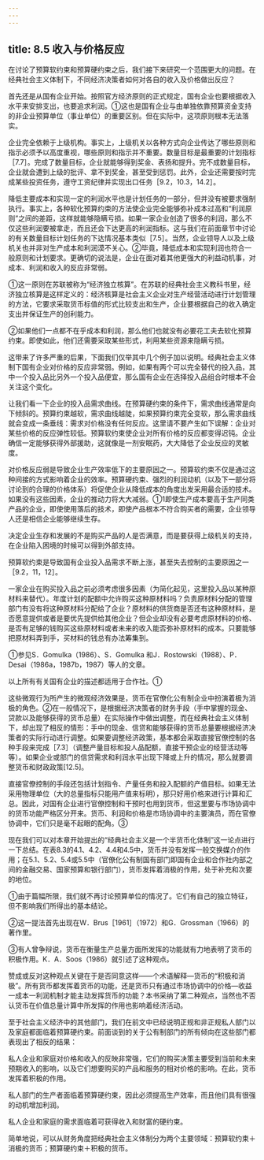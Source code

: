 ```yaml
---
---
---
```

title: 8.5 收入与价格反应
---



在讨论了预算软约束和预算硬约束之后，我们接下来研究一个范围更大的问题。在经典社会主义体制下，不同经济决策者如何对各自的收入及价格做出反应？

首先还是从国有企业开始。按照官方经济原则的正式规定，国有企业也要根据收入水平来安排支出，也要追求利润。①这也是国有企业与由单独依靠预算资金支持的非企业预算单位（事业单位）的重要区别。但在实际中，这项原则根本无法落实。

企业完全依赖于上级机构。事实上，上级机关以各种方式向企业传达了哪些原则和指示必须予以高度重视，哪些原则和指示并不重要。数量目标是最重要的计划指标［7.7］。完成了数量目标，企业就能够得到奖金、表扬和提升。完不成数量目标，企业就会遭到上级的批评、拿不到奖金，甚至受到惩罚。此外，企业还需要按时完成某些投资任务，遵守工资纪律并实现出口任务［9.2，10.3，14.2］。

降低主要成本和实现一定的利润水平也是计划任务的一部分，但并没有被要求强制执行。事实上，各种软化预算约束的方法使企业完全能够弥补成本过高和“利润原则”之间的差距，这样就能够隐瞒亏损。如果一家企业创造了很多的利润，那么不仅这些利润要被拿走，而且还会下达更高的利润指标。这与我们在前面章节中讨论的有关数量目标计划任务的下达情况基本类似［7.5］。当然，企业领导人以及上级机关也并非对生产成本和利润漠不关心。②毕竟，降低成本和实现利润也符合一般原则和计划要求。更确切的说法是，企业在面对着其他更强大的利益动机事，对成本、利润和收入的反应非常弱。

①这一原则在苏联被称为“经济独立核算”。在苏联的经典社会主义教科书里，经济独立核算是这样定义的：经济核算是社会主义企业对生产经营活动进行计划管理的方法，它要求采取货币标值的形式比较支出和生产，企业要根据自己的收入确定支出并保证生产的创利能力。

②如果他们一点都不在乎成本和利润，那么他们也就没有必要花工夫去软化预算约束。即使如此，他们还需要采取某些形式，利用某些资源来隐瞒亏损。

这带来了许多严重的后果，下面我们仅举其中几个例子加以说明。经典社会主义体制下国有企业对价格的反应非常弱。例如，如果有两个可以完全替代的投入品，其中一个投入品比另外一个投入品便宜，那么国有企业在选择投入品组合时根本不会关注这个变化。

让我们看一下企业的投入品需求曲线。在预算硬约束的条件下，需求曲线通常是向下倾斜的。预算约束越软，需求曲线越陡，如果预算约束完全变软，那么需求曲线就会变成一条垂线：需求对价格没有任何反应。这里请不要产生如下误解：企业对某些价格的反应弹性较低。预算软约束使企业对所有价格的反应都变得迟钝。企业确信一定能够获得外部援助，这就像是一剂安眠药，大大降低了企业反应的灵敏度。

对价格反应弱是导致企业生产效率低下的主要原因之一。预算软约束不仅是通过这种间接的方式影响着企业的效率。预算硬约束、强烈的利润动机（以及下一部分将讨论到的合理的价格体系）将促使企业从降低成本的角度出发采用最合适的技术。如果没有这些因素，企业的推动力将大大减弱。①1即使生产成本要高于生产同类产品的企业，即使使用落后的技术，即使产品根本不符合购买者的需要，企业领导人还是相信企业能够继续生存。

决定企业生存和发展的不是购买产品的人是否满意，而是要获得上级机关的支持，在企业陷入困境的时候可以得到外部支持。

预算软约束是导致国有企业投入品需求不断上涨，甚至失去控制的主要原因之一［9.2，11，12］。

一家企业在购买投入品之前必须考虑很多因素（为简化起见，这里投入品以某种原材料来替代）。年度计划的配额中允许购买这种原材料吗？负责原材料分配的管理部门有没有将这种原材料分配给了企业？原材料的供货商是否还有这种原材料，是否愿意提供或者是要优先提供给其他企业？但企业却没有必要考虑原材料的价格、是否有足够的钱购买这些原材料或者未来的收入能否弥补原材料的成本。只要能够把原材料弄到手，买材料的钱总有办法筹集到。

①参见S．GomuIka（1986）、S．Gomulka 和J．Rostowski（1988）、P．Desai（1986a，1987b，1987）等人的文章。

以上所有有关国有企业的描述都适用于合作社。①

这些微观行为所产生的微观经济效果是，货币在官僚化公有制企业中扮演着极为消极的角色。②在一般情况下，是根据经济决策者的财务手段（手中掌握的现金、贷款以及能够获得的货币总量）在实际操作中做出调整，而在经典社会主义体制下，却出现了相反的情形：手中的现金、信贷和能够获得的货币总量要根据经济决策者的实际行动进行调整。如果要调整经济政策，基本都会采取直接官僚控制的各种手段来完成［7.3］（调整产量目标和投人品配额，直接干预企业的经营活动等等）。如果企业或部门的信贷需求和利润水平出现下降或上升的情况，那么就要调整货币和财政政策[12.5]。

直接官僚控制的手段还包括计划指令、产量任务和投入配额的产值目标。如果无法采用物理单位（大的总量指标只能用产值来标明），那只好用价格来进行计算和汇总。因此，对国有企业进行官僚控制和干预时也用到货币，但这里要与市场协调中的货币功能严格区分开来。货币、利润和价格是市场协调中的主要演员，而在官僚协调中，它们只是毫不起眼的配角。③

现在我们可以对本章开始提出的“经典社会主义是一个半货币化体制”这一论点进行一下总结。在表8.3的4.1、4.2、4.4和4.5中，货币并没有发挥一般交换媒介的作用；在5.1、5.2、5.4或5.5中（官僚化公有制国有部门即国有企业和合作社内部之间的金融交易、国家预算和银行部门），货币发挥着消极的作用，处于补充和次要的地位。

①由于篇幅所限，我们就不再讨论预算单位的情况了。它们有自己的独立特征，但不影响我们所得出的基本结论。

②这一提法首先出现在W．Brus［1961］（1972）和G．Grossman（1966）的著作里。

③有人曾争辩说，货币在衡量生产总量方面所发挥的功能就有力地表明了货币的积极作用。K．A．Soos（1986）就引述了这种观点。

赞成或反对这种观点关键在于是否同意这样——个术语解释—货币的“积极和消极”。所有货币都发挥着货币的功能，还是货币只有通过市场协调中的价格—收益一成本一利润机制才能主动发挥货币的功能？本书采纳了第二种观点，当然也不否认货币在价值总量计算中所发挥的作用也影响着经济活动。

至于社会主义经济中的其他部门，我们在前文中已经说明正规和非正规私人部门以及家庭都面临着预算硬约束。前面谈到的关于公有制部门的所有倾向在这些部门都表现出了相反的结果：

私人企业和家庭对价格和收入的反映非常强，它们的购买决策主要受到当前和未来预期收入的影响，以及它们想要购买的产品和服务的相对价格的影响。在此，货币发挥着积极的作用。

私人部门的生产者面临着预算硬约束，因此必须提高生产效率，而且他们具有很强的动机增加利润。

私人企业和家庭的需求面临着可获得收入和财富的硬约束。

简单地说，可以从财务角度把经典社会主义体制分为两个主要领域：预算软约束＋消极的货币；预算硬约束＋积极的货币。